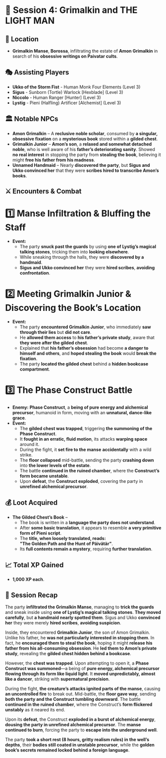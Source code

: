 # 📜 Session 4: Grimalkin and THE LIGHT MAN

## 📍 **Location**

- **Grimalkin Manse**, **Borossa**, infiltrating the estate of **Amon Grimalkin** in search of his **obsessive writings on Paivatar cults**.

## 🎭 **Assisting Players**

- **Ukko of the Storm Fist** - Human Monk Four Elements (Level 3)
- **Sigus** - Sunborn (Tortle) Warlock [Hexblade] (Level 3)
- **Niccolo** - Human Ranger [Hunter] (Level 3)
- **Lystig** - Pieni (Halfling) Artificer [Alchemist] (Level 3)

## 🏛 **Notable NPCs**

- **Amon Grimalkin** – A **reclusive noble scholar**, consumed by **a singular, obsessive fixation** on a **mysterious book** stored within a **gilded chest**.
- **Grimalkin Junior** – **Amon’s son**, a **relaxed and somewhat detached noble**, who is well aware of his **father’s deteriorating sanity**. Showed **no real interest** in stopping the party from **stealing the book**, believing it might **free his father from his madness**.
- **Unnamed Handmaid** – Nearly **discovered the party**, but **Sigus and Ukko convinced her** that they were **scribes hired to transcribe Amon’s books**.

## ⚔ **Encounters & Combat**

# **1️⃣ Manse Infiltration & Bluffing the Staff**

- **Event:**
  - The party **snuck past the guards** by using **one of Lystig’s magical talking stones**, tricking them into **looking elsewhere**.
  - While sneaking through the halls, they were **discovered by a handmaid**.
  - **Sigus and Ukko convinced her** they were **hired scribes**, **avoiding confrontation**.

# **2️⃣ Meeting Grimalkin Junior & Discovering the Book’s Location**

- **Event:**
  - The party **encountered Grimalkin Junior**, who immediately **saw through their lies** but **did not care**.
  - He **allowed them access** to **his father’s private study**, aware that **they were after the gilded chest**.
  - Explained that **his father’s obsession** had become **a danger to himself and others**, and **hoped stealing the book** would **break the fixation**.
  - The party **located the gilded chest** behind a **hidden bookcase compartment**.

# **3️⃣ The Phase Construct Battle**

- **Enemy:** **Phase Construct**, a **being of pure energy and alchemical precursor**, humanoid in form, moving with an **unnatural, dance-like grace**.
- **Event:**
  - The **gilded chest was trapped**, triggering **the summoning of the Phase Construct**.
  - It **fought in an erratic, fluid motion**, its attacks **warping space** around it.
  - During the fight, it **set fire to the manse** **accidentally** with a wild strike.
  - The **floor collapsed** mid-battle, sending the party **crashing down** into **the lower levels of the estate**.
  - The battle **continued in the ruined chamber**, where the **Construct’s form became unstable**.
  - Upon **defeat**, the **Construct exploded**, covering the party in **unrefined alchemical precursor**.

## 💰 **Loot Acquired**

- **The Gilded Chest’s Book** –
  - The book is written in a **language the party does not understand**.
  - After **some basic translation**, it appears to resemble **a very primitive form of Pieni script**.
  - The **title, when loosely translated, reads:**  
    **"The Golden Path and the Hunt of Päivätär"**.
  - Its **full contents remain a mystery**, requiring **further translation**.

## 📈 **Total XP Gained**

- **1,000 XP each**.

## 📖 **Session Recap**

The party **infiltrated the Grimalkin Manse**, managing to **trick the guards** and sneak inside using **one of Lystig’s magical talking stones**. **They moved carefully**, but **a handmaid nearly spotted them**. Sigus and Ukko **convinced her** they were merely **hired scribes**, **avoiding suspicion**.

Inside, they encountered **Grimalkin Junior**, the son of Amon Grimalkin. Unlike his father, he **was not particularly interested in stopping them**. In fact, he **encouraged them to steal the book**, hoping it might **release his father from his all-consuming obsession**. He **led them to Amon’s private study**, revealing the **gilded chest hidden behind a bookcase**.

However, the **chest was trapped**. Upon attempting to open it, a **Phase Construct was summoned**—a being of **pure energy, alchemical precursor flowing through its form like liquid light**. It **moved unpredictably, almost like a dancer**, striking with **supernatural precision**.

During the fight, **the creature’s attacks ignited parts of the manse**, causing **an uncontrolled fire** to break out. Mid-battle, the **floor gave way**, sending **both the party and the Construct tumbling downward**. The battle **continued in the ruined chamber**, where the Construct’s **form flickered unstably** as it neared its end.

Upon its **defeat**, the Construct **exploded in a burst of alchemical energy**, **dousing the party in unrefined alchemical precursor**. The **manse continued to burn**, forcing the party to **escape into the underground well**.

The party **took a short rest (8 hours, gritty realism rules) in the well’s depths**, their **bodies still coated in unstable precursor**, while the **golden book’s secrets remained locked behind a foreign language**.
